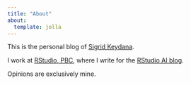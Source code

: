 ```yaml
---
title: "About"
about:
  template: jolla
---
```


This is the personal blog of [Sigrid Keydana](https://twitter.com/zkajdan).

I work at [RStudio, PBC](https://rstudio.com/), where I write for the [RStudio AI blog](https://blogs.rstudio.com/ai/).

Opinions are exclusively mine.
